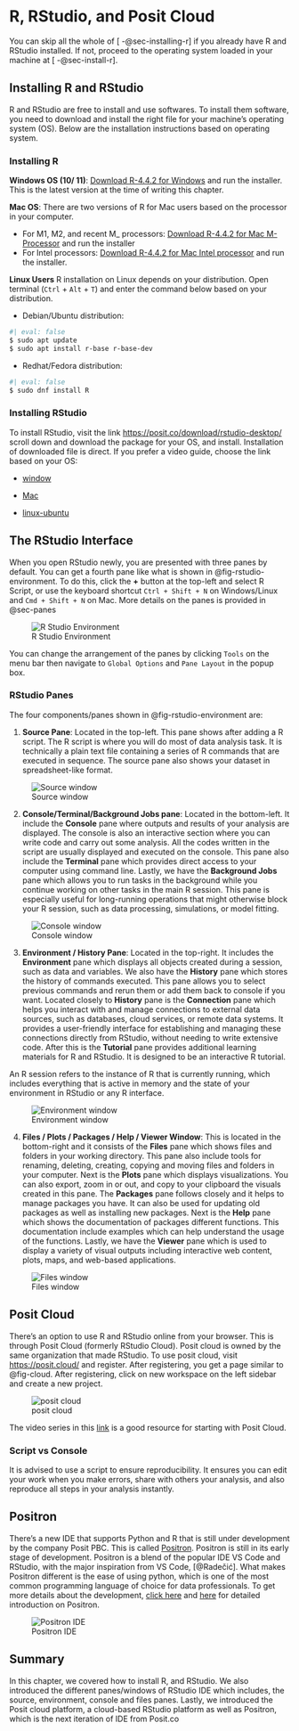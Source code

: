 # R, RStudio, and Posit Cloud {#sec-environ}

::: {.callout-note appearnce="simple"}
You can skip all the whole of [ -@sec-installing-r] if you already have R and RStudio installed. If not, proceed to the operating system loaded in your machine at [ -@sec-install-r].
:::

## Installing R and RStudio {#sec-installing-r}

R and RStudio are free to install and use softwares. To install them software, you need to download and install the right file for your machine's operating system (OS). Below are the installation instructions based on operating system.

### Installing R {#sec-install-r}

**Windows OS (10/ 11)**:  <a href="https://cran.rstudio.com/bin/windows/base/R-4.4.2-win.exe" title="Download R version 4.4.2, Big Sur" download="R-4.4.2-latest-64-bit">Download R-4.4.2 for Windows</a> and run the installer. This is the latest version at the time of writing this chapter.

**Mac OS**: There are two versions of R for Mac users based on the processor in your computer.

-   For M1, M2, and recent M_ processors: <a href="https://cran.rstudio.com/bin/macosx/big-sur-arm64/base/R-4.4.2-arm64.pkg" title="R R version 4.4.2, Big Sur" download="R-4.4.2-latest-64-bit">Download R-4.4.2 for Mac M-Processor</a> and run the installer
-   For Intel processors: <a href="https://cran.r-project.org/bin/macosx/big-sur-x86_64/base/R-4.4.2-x86_64.pkg" title="R R version 4.4.2, Big Sur" download="R-4.4.2-latest-64-bit">Download R-4.4.2 for Mac Intel processor</a> and run the installer.

**Linux Users** R installation on Linux depends on your distribution. Open terminal (`Ctrl` + `Alt` + `T`) and enter the command below based on your distribution.

-   Debian/Ubuntu distribution:

``` .bash
#| eval: false
$ sudo apt update
$ sudo apt install r-base r-base-dev
```

-   Redhat/Fedora distribution:

``` .bash
#| eval: false
$ sudo dnf install R
```

### Installing RStudio

To install RStudio, visit the link <https://posit.co/download/rstudio-desktop/> scroll down and download the package for your OS, and install. Installation of downloaded file is direct. If you prefer a video guide, choose the link based on your OS:

-   [window](https://www.youtube.com/watch?v=KUb_NYa4m3g)

-   [Mac](https://drive.google.com/file/d/1haHA_2r6L4D_VcBdTcgH53dcTbGV78_2/view?usp=drive_link)

-   [linux-ubuntu](https://www.youtube.com/watch?v=Uw9fWa-hVdc)

## The RStudio Interface

When you open RStudio newly, you are presented with three panes by default. You can get a fourth pane like what is shown in @fig-rstudio-environment. To do this, click the **+** button at the top-left and select R Script, or use the keyboard shortcut `Ctrl + Shift + N` on Windows/Linux and `Cmd + Shift + N` on Mac. More details on the panes is provided in @sec-panes

![R Studio Environment](images/r_interface.png){#fig-rstudio-environment}

You can change the arrangement of the panes by clicking `Tools` on the menu bar then navigate to `Global Options` and `Pane Layout` in the popup box.

### RStudio Panes {#sec-panes}

The four components/panes shown in @fig-rstudio-environment are:

1.  **Source Pane**: Located in the top-left. This pane shows after adding a R script. The R script is where you will do most of data analysis task. It is technically a plain text file containing a series of R commands that are executed in sequence. The source pane also shows your dataset in spreadsheet-like format.

![Source window](images/rscript.png)

2.  **Console/Terminal/Background Jobs pane**: Located in the bottom-left. It include the **Console** pane where outputs and results of your analysis are displayed. The console is also an interactive section where you can write code and carry out some analysis. All the codes written in the script are usually displayed and executed on the console. This pane also include the **Terminal** pane which provides direct access to your computer using command line. Lastly, we have the **Background Jobs** pane which allows you to run tasks in the background while you continue working on other tasks in the main R session. This pane is especially useful for long-running operations that might otherwise block your R session, such as data processing, simulations, or model fitting.

![Console window](images/console.png)

3.  **Environment / History Pane**: Located in the top-right. It includes the **Environment** pane which displays all objects created during a session, such as data and variables. We also have the **History** pane which stores the history of commands executed. This pane allows you to select previous commands and rerun them or add them back to console if you want. Located closely to **History** pane is the **Connection** pane which helps you interact with and manage connections to external data sources, such as databases, cloud services, or remote data systems. It provides a user-friendly interface for establishing and managing these connections directly from RStudio, without needing to write extensive code. After this is the **Tutorial** pane provides additional learning materials for R and RStudio. It is designed to be an interactive R tutorial.

::: {.callout-note appearance="simple"}
An R session refers to the instance of R that is currently running, which includes everything that is active in memory and the state of your environment in RStudio or any R interface.
:::

![Environment window](images/environment_pane.png)

4.  **Files / Plots / Packages / Help / Viewer Window**: This is located in the bottom-right and it consists of the **Files** pane which shows files and folders in your working directory. This pane also include tools for renaming, deleting, creating, copying and moving files and folders in your computer. Next is the **Plots** pane which displays visualizations. You can also export, zoom in or out, and copy to your clipboard the visuals created in this pane. The **Packages** pane follows closely and it helps to manage packages you have. It can also be used for updating old packages as well as installing new packages. Next is the **Help** pane which shows the documentation of packages different functions. This documentation include examples which can help understand the usage of the functions. Lastly, we have the **Viewer** pane which is used to display a variety of visual outputs including interactive web content, plots, maps, and web-based applications.

![Files window](images/file_pane.png)

## Posit Cloud

There's an option to use R and RStudio online from your browser. This is through Posit Cloud (formerly RStudio Cloud). Posit cloud is owned by the same organization that made RStudio. To use posit cloud, visit <https://posit.cloud/> and register. After registering, you get a page similar to @fig-cloud. After registering, click on new workspace on the left sidebar and create a new project.

![posit cloud](images/posit-cloud.png){#fig-cloud}

The video series in this [link](https://www.youtube.com/watch?v=VV_3MvJmwG4&list=PL9HYL-VRX0oSn7tBLDiSt4Vnyk3yB6ipA) is a good resource for starting with Posit Cloud.

::: {.callout-tip appearance="simple"}
### Script vs Console

It is advised to use a script to ensure reproducibility. It ensures you can edit your work when you make errors, share with others your analysis, and also reproduce all steps in your analysis instantly.
:::

## Positron

There's a new IDE that supports Python and R that is still under development by the company Posit PBC. This is called [Positron](https://github.com/posit-dev/positron/releases). Positron is still in its early stage of development. Positron is a blend of the popular IDE VS Code and RStudio, with the major inspiration from VS Code, [@Radečić]. What makes Positron different is the ease of using python, which is one of the most common programming language of choice for data professionals. To get more details about the development, [click here](https://github.com/posit-dev/positron/releases) and [here](https://www.appsilon.com/post/introducing-positron) for detailed introduction on Positron.

![Positron IDE](images/positron.png)

## Summary

In this chapter, we covered how to install R, and RStudio. We also introduced the different panes/windows of RStudio IDE which includes, the source, environment, console and files panes. Lastly, we introduced the Posit cloud platform, a cloud-based RStudio platform as well as Positron, which is the next iteration of IDE from Posit.co
